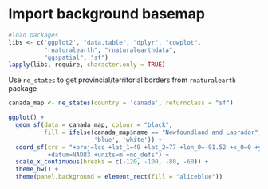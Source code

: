 # Import background basemap 

```r
#load packages
libs <- c('ggplot2', "data.table", "dplyr", "cowplot", 
          "rnaturalearth", "rnaturalearthdata",
          "ggspatial", "sf")
lapply(libs, require, character.only = TRUE)

```

Use ```ne_states``` to get provincial/territorial borders from ```rnaturalearth``` package
```r
canada_map <- ne_states(country = 'canada', returnclass = "sf")
```

```r
ggplot() + 
  geom_sf(data = canada_map, colour = "black", 
          fill = ifelse(canada_map$name == "Newfoundland and Labrador", 
                        'blue', 'white')) + 
  coord_sf(crs = "+proj=lcc +lat_1=49 +lat_2=77 +lon_0=-91.52 +x_0=0 +y_0=0 
           +datum=NAD83 +units=m +no_defs") + 
  scale_x_continuous(breaks = c(-120, -100, -80, -60)) + 
  theme_bw() +
  theme(panel.background = element_rect(fill = "aliceblue"))
```